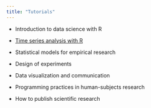 ```yaml
---
title: "Tutorials"
---
```


-   Introduction to data science with R

-   [Time series analysis with R](https://vlyubchich.github.io/tsar/)

-   Statistical models for empirical research

-   Design of experiments

-   Data visualization and communication

-   Programming practices in human-subjects research

-   How to publish scientific research
